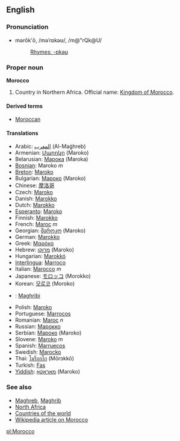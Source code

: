 ==English==
===Pronunciation===
*mərŏk'ō, /məˈrɒkəʊ/, /m@"rQk@U/
*:[[Rhymes:English:-ɒkəʊ|Rhymes: -ɒkəʊ]]

===Proper noun===
'''Morocco'''

# Country in Northern Africa. Official name: [[Kingdom of Morocco]].

====Derived terms====
*[[Moroccan]]

====Translations====
*Arabic: [[المغرب]] (Al-Maġhreb)
*Armenian: [[Մարոկո]] (Maroko)
*Belarusian: [[Марока]] (Maroka)
*[[Bosnian]]: Maroko ''m''
*[[Breton]]: [[Maroko]]
*Bulgarian: [[Мароко]] (Maroko)
*Chinese: [[摩洛哥]]
*Czech: [[Maroko]]
*Danish: [[Marokko]]
*Dutch: [[Marokko]]
*[[Esperanto]]: [[Maroko]]
*Finnish: [[Marokko]]
*French: [[Maroc]] ''m''
*Georgian: [[მაროკო]] (Maroko)
*German: [[Marokko]]
*Greek: [[Μαρόκο]]
*Hebrew: [[מרוקו]] (Maroko)
*Hungarian: [[Marokkó]]
*[[Interlingua]]: [[Marroco]]
*Italian: [[Marocco]] ''m''
*Japanese: [[モロッコ]] (Morokko)
*Korean: [[모로코]] (Moroko)
*{{ms}}: [[Maghribi]]
*Polish: [[Maroko]]
*Portuguese: [[Marrocos]]
*Romanian: [[Maroc]] ''n''
*Russian: [[Марокко]]
*Serbian: [[Мароко]] (Maroko)
*Slovene: [[Maroko]] ''m''
*Spanish: [[Marruecos]]
*Swedish: [[Marocko]]
*Thai: [[โมร็อกโก]] (Mōrɔkkō)
*Turkish: [[Fas]]
*[[Yiddish]]: [[מאַראָקאָ]] (Maroko)

===See also===
*[[Maghreb]], [[Maghrib]]
*[[North Africa]]
*[[Countries of the world]]
*[[w:Morocco|Wikipedia article on Morocco]]

[[pl:Morocco]]